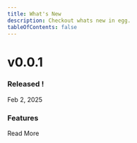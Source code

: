 ```yaml
---
title: What's New
description: Checkout whats new in egg. 
tableOfContents: false
---
```



<div 
  class={`
    w-full p-3 md:p-5 rounded-xl text-[var(--sl-color-gray-6)] md:flex
    bg-gradient-to-b  from-red-500 to-60% to-[var(--sl-color-accent)]
    dark:from-[var(--sl-color-accent-high)] dark:to-[var(--sl-color-accent-high)]
  `}
>
  <div class="md:basis-1/4 flex w-full md:block">
    <div class="basis-1/2 ">
      <h1 class="!text-5xl !text-[var(--sl-color-gray-7)]">v0.0.1</h1>
    </div>
    <div class="basis-1/2  grid !m-0">
      <h3 class="!text-[var(--sl-color-gray-7)]">Released !</h3>
      <span class="italic text-[var(--sl-color-gray-5)] dark:text-[var(--sl-color-gray-4)]">Feb 2, 2025</span>
    </div>
  </div>
  <div class="w-full !mt-1 md:basis-3/4">
    <div class="md:pl-8">
      <h3 class="!text-[var(--sl-color-gray-7)] !text-2xl">Features</h3>
      <ParentOfLists liTexts={[ "Sign In", "Dark Theme", "More Units!" ]} />
    </div>
    <div class="flex items-center justify-end">
      <LinkButton 
        href="/" 
        icon="open-book" 
        variant="primary" 
        class={`
          !m-0 !bg-[var(--sl-color-gray-7)] !text-[var(--sl-color-accent)] border-none
          dark:!bg-[var(--sl-color-gray-6)] dark:!text-[var(--sl-color-accent-high)]
        `}
      >Read More</LinkButton>
    </div>
  </div>

</div>

<div class="sm:flex grid gap-4">
  <div 
    class={`w-full rounded-xl
    bg-gradient-to-br from-blue-500 to-blue-700
    `}
  >
    <TitleAndDescriptionCard
      title="Tutorial"
      description="New here? Learn how to nagivate in Egg!"
      align="start"
      profile="📘"
      linkButtons={[{
        name:"Start",
        href:"/getting-started/tutorial",
        variant:"primary",
        icon:"rocket",
        classes: `
          !m-0 !bg-[var(--sl-color-gray-7)] !text-blue-700 border-none
          dark:!bg-[var(--sl-color-gray-6)] dark:!text-[var(--sl-color-gray-1)]
        `
      }]}
      parentClasses="p-4 !text-white"
    />
  </div>

  <div 
    class={`w-full !m-0 rounded-xl
    bg-gradient-to-br from-green-500 to-green-600
    dark:to-green-700
    `}
  >
    <TitleAndDescriptionCard
      title="Anouncements"
      description="Get to what we are planning about Egg's future."
      align="start"
      profile="🔊"
      linkButtons={[{
        name:"Inform Me",
        href:"/getting-started/tutorial",
        variant:"primary",
        icon:"approve-check-circle",
        classes: `
          !m-0 !bg-[var(--sl-color-gray-7)] !text-green-600 border-none
          dark:!bg-[var(--sl-color-gray-6)] dark:!text-[var(--sl-color-gray-1)]
        `
      }]}
      parentClasses="p-4 !text-white"
    />
  </div>
</div>
